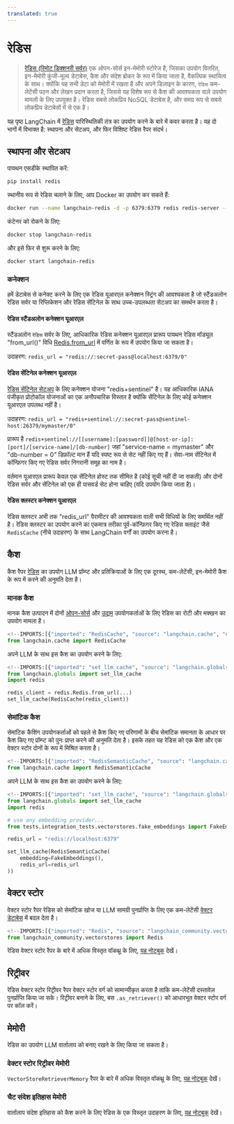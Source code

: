 ```yaml
---
translated: true
---
```


# रेडिस

>[रेडिस (रिमोट डिक्शनरी सर्वर)](https://en.wikipedia.org/wiki/Redis) एक ओपन-सोर्स इन-मेमोरी स्टोरेज है,
> जिसका उपयोग वितरित, इन-मेमोरी कुंजी-मूल्य डेटाबेस, कैश और संदेश ब्रोकर के रूप में किया जाता है, वैकल्पिक स्थायित्व के साथ।
> क्योंकि यह सभी डेटा को मेमोरी में रखता है और अपने डिज़ाइन के कारण, `रेडिस` कम-लेटेंसी पठन और लेखन प्रदान करता है,
> जिससे यह विशेष रूप से कैश की आवश्यकता वाले उपयोग मामलों के लिए उपयुक्त है। रेडिस सबसे लोकप्रिय NoSQL डेटाबेस है,
> और समग्र रूप से सबसे लोकप्रिय डेटाबेसों में से एक है।

यह पृष्ठ LangChain में [रेडिस](https://redis.com) पारिस्थितिकी तंत्र का उपयोग करने के बारे में कवर करता है।
यह दो भागों में विभाक्त है: स्थापना और सेटअप, और फिर विशिष्ट रेडिस रैपर संदर्भ।

## स्थापना और सेटअप

पायथन एसडीके स्थापित करें:

```bash
pip install redis
```

स्थानीय रूप से रेडिस चलाने के लिए, आप Docker का उपयोग कर सकते हैं:

```bash
docker run --name langchain-redis -d -p 6379:6379 redis redis-server --save 60 1 --loglevel warning
```

कंटेनर को रोकने के लिए:

```bash
docker stop langchain-redis
```

और इसे फिर से शुरू करने के लिए:

```bash
docker start langchain-redis
```

### कनेक्शन

हमें डेटाबेस से कनेक्ट करने के लिए एक रेडिस यूआरएल कनेक्शन स्ट्रिंग की आवश्यकता है जो स्टैंडअलोन रेडिस सर्वर या रिप्लिकेशन और रेडिस सेंटिनेल के साथ उच्च-उपलब्धता सेटअप का समर्थन करता है।

#### रेडिस स्टैंडअलोन कनेक्शन यूआरएल

स्टैंडअलोन `रेडिस` सर्वर के लिए, आधिकारिक रेडिस कनेक्शन यूआरएल प्रारूप पायथन रेडिस मॉड्यूल "from_url()" विधि [Redis.from_url](https://redis-py.readthedocs.io/en/stable/connections.html#redis.Redis.from_url) में वर्णित के रूप में उपयोग किया जा सकता है।

उदाहरण: `redis_url = "redis://:secret-pass@localhost:6379/0"`

#### रेडिस सेंटिनेल कनेक्शन यूआरएल

[रेडिस सेंटिनेल सेटअप](https://redis.io/docs/management/sentinel/) के लिए कनेक्शन योजना "redis+sentinel" है।
यह आधिकारिक IANA पंजीकृत प्रोटोकॉल योजनाओं का एक अनौपचारिक विस्तार है क्योंकि सेंटिनेल के लिए कोई कनेक्शन यूआरएल उपलब्ध नहीं है।

उदाहरण: `redis_url = "redis+sentinel://:secret-pass@sentinel-host:26379/mymaster/0"`

प्रारूप है `redis+sentinel://[[username]:[password]]@[host-or-ip]:[port]/[service-name]/[db-number]`
जहां "service-name = mymaster" और "db-number = 0" डिफ़ॉल्ट मान हैं यदि स्पष्ट रूप से सेट नहीं किए गए हैं।
सेवा-नाम सेंटिनेल में कॉन्फ़िगर किए गए रेडिस सर्वर निगरानी समूह का नाम है।

वर्तमान यूआरएल प्रारूप केवल एक सेंटिनेल होस्ट तक सीमित है (कोई सूची नहीं दी जा सकती) और
दोनों रेडिस सर्वर और सेंटिनेल को एक ही पासवर्ड सेट होना चाहिए (यदि उपयोग किया जाता है)।

#### रेडिस क्लस्टर कनेक्शन यूआरएल

रेडिस क्लस्टर अभी तक "redis_url" पैरामीटर की आवश्यकता वाली सभी विधियों के लिए समर्थित नहीं है।
रेडिस क्लस्टर का उपयोग करने का एकमात्र तरीका पूर्व-कॉन्फ़िगर किए गए रेडिस क्लाइंट जैसे `RedisCache` (नीचे उदाहरण) के साथ LangChain वर्गों का उपयोग करना है।

## कैश

कैश रैपर [रेडिस](https://redis.io) का उपयोग LLM प्रॉम्प्ट और प्रतिक्रियाओं के लिए एक दूरस्थ, कम-लेटेंसी, इन-मेमोरी कैश के रूप में करने की अनुमति देता है।

### मानक कैश

मानक कैश उत्पादन में दोनों [ओपन-सोर्स](https://redis.io) और [उद्यम](https://redis.com) उपयोगकर्ताओं के लिए रेडिस का रोटी और मक्खन का उपयोग मामला है।

```python
<!--IMPORTS:[{"imported": "RedisCache", "source": "langchain.cache", "docs": "https://api.python.langchain.com/en/latest/cache/langchain_community.cache.RedisCache.html", "title": "Redis"}]-->
from langchain.cache import RedisCache
```

अपने LLM के साथ इस कैश का उपयोग करने के लिए:

```python
<!--IMPORTS:[{"imported": "set_llm_cache", "source": "langchain.globals", "docs": "https://api.python.langchain.com/en/latest/globals/langchain.globals.set_llm_cache.html", "title": "Redis"}]-->
from langchain.globals import set_llm_cache
import redis

redis_client = redis.Redis.from_url(...)
set_llm_cache(RedisCache(redis_client))
```

### सेमांटिक कैश

सेमांटिक कैशिंग उपयोगकर्ताओं को पहले से कैश किए गए परिणामों के बीच सेमांटिक समानता के आधार पर कैश किए गए प्रॉम्प्ट को पुनः प्राप्त करने की अनुमति देता है। इसके तहत यह रेडिस को एक कैश और एक वेक्टर स्टोर दोनों के रूप में मिश्रित करता है।

```python
<!--IMPORTS:[{"imported": "RedisSemanticCache", "source": "langchain.cache", "docs": "https://api.python.langchain.com/en/latest/cache/langchain_community.cache.RedisSemanticCache.html", "title": "Redis"}]-->
from langchain.cache import RedisSemanticCache
```

अपने LLM के साथ इस कैश का उपयोग करने के लिए:

```python
<!--IMPORTS:[{"imported": "set_llm_cache", "source": "langchain.globals", "docs": "https://api.python.langchain.com/en/latest/globals/langchain.globals.set_llm_cache.html", "title": "Redis"}]-->
from langchain.globals import set_llm_cache
import redis

# use any embedding provider...
from tests.integration_tests.vectorstores.fake_embeddings import FakeEmbeddings

redis_url = "redis://localhost:6379"

set_llm_cache(RedisSemanticCache(
    embedding=FakeEmbeddings(),
    redis_url=redis_url
))
```

## वेक्टर स्टोर

वेक्टर स्टोर रैपर रेडिस को सेमांटिक खोज या LLM सामग्री पुनर्प्राप्ति के लिए एक कम-लेटेंसी [वेक्टर डेटाबेस](https://redis.com/solutions/use-cases/vector-database/) में बदल देता है।

```python
<!--IMPORTS:[{"imported": "Redis", "source": "langchain_community.vectorstores", "docs": "https://api.python.langchain.com/en/latest/vectorstores/langchain_community.vectorstores.redis.base.Redis.html", "title": "Redis"}]-->
from langchain_community.vectorstores import Redis
```

रेडिस वेक्टर स्टोर रैपर के बारे में अधिक विस्तृत वॉकथ्रू के लिए, [यह नोटबुक](/docs/integrations/vectorstores/redis) देखें।

## रिट्रीवर

रेडिस वेक्टर स्टोर रिट्रीवर रैपर वेक्टर स्टोर वर्ग को सामान्यीकृत करता है ताकि कम-लेटेंसी दस्तावेज़ पुनर्प्राप्ति किया जा सके। रिट्रीवर बनाने के लिए, बस `.as_retriever()` को आधारभूत वेक्टर स्टोर वर्ग पर कॉल करें।

## मेमोरी

रेडिस का उपयोग LLM वार्तालाप को बनाए रखने के लिए किया जा सकता है।

### वेक्टर स्टोर रिट्रीवर मेमोरी

`VectorStoreRetrieverMemory` रैपर के बारे में अधिक विस्तृत वॉकथ्रू के लिए, [यह नोटबुक](/docs/modules/memory/types/vectorstore_retriever_memory) देखें।

### चैट संदेश इतिहास मेमोरी

वार्तालाप संदेश इतिहास को कैश करने के लिए रेडिस के एक विस्तृत उदाहरण के लिए, [यह नोटबुक](/docs/integrations/memory/redis_chat_message_history) देखें।
